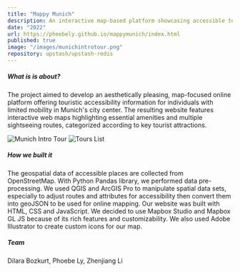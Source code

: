 ```yaml
---
title: "Mappy Munich"
description: An interactive map-based platform showcasing accessible tourist routes and amenities in Munich’s city center.
date: "2022"
url: https://pheebely.github.io/mappymunich/index.html
published: true
image: "/images/munichintrotour.png"
repository: upstash/upstash-redis
---
```


##### What is is about?
The project aimed to develop an aesthetically pleasing, map-focused online platform offering touristic accessibility information for individuals with limited mobility in Munich's city center. The resulting website features interactive web maps highlighting essential amenities and multiple sightseeing routes, categorized according to key tourist attractions.

![Munich Intro Tour](/images/munichintrotour.png)
![Tours List](/images/citytours.png)

##### How we built it
The geospatial data of accessible places are collected from OpenStreetMap. With Python Pandas library, we performed data pre-processing. We used QGIS and ArcGIS Pro to manipulate spatial data sets, especially to adjust routes and attributes for accessibility then convert them into geoJSON to be used for online mapping. Our website was built with HTML, CSS and JavaScript. We decided to use Mapbox Studio and Mapbox GL JS because of its rich features and customizability. We also used Adobe Illustrator to create custom icons for our map.

##### Team
Dilara Bozkurt, Phoebe Ly, Zhenjiang Li
